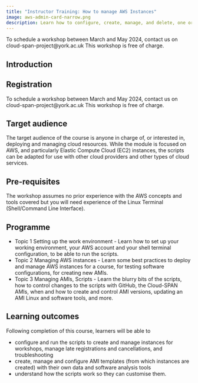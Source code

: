```yaml
---
title: "Instructor Training: How to manage AWS Instances"
image: aws-admin-card-narrow.png
description: Learn how to configure, create, manage, and delete, one or multiple instances 
---
```


::: {.callout-note appearance="tip"}

To schedule a workshop between March and May 2024, contact us on cloud-span-project@york.ac.uk This workshop is free of charge. 

:::

## Introduction

## Registration 
To schedule a workshop between March and May 2024, contact us on cloud-span-project@york.ac.uk 
This workshop is free of charge.

## Target audience 
The target audience of the course is anyone in charge of, or interested in, deploying and managing cloud resources. While the module is focused on AWS, and particularly Elastic Compute Cloud (EC2) instances, the scripts can be adapted for use with other cloud providers and other types of cloud services.

## Pre-requisites 
The workshop assumes no prior experience with the AWS concepts and tools covered but you will need experience of the Linux Terminal (Shell/Command Line Interface).

## Programme 

- Topic 1 Setting up the work environment - Learn how to set up your working environment, your AWS account and your shell terminal configuration, to be able to run the scripts. 
-  Topic 2 Managing AWS instances - Learn some best practices to deploy and manage AWS instances for a course, for testing software configurations, for creating new AMIs. 
- Topic 3 Managing AMIs, Scripts - Learn the blurry bits of the scripts, how to control changes to the scripts with GitHub, the Cloud-SPAN AMIs, when and how to create and control AMI versions, updating an AMI Linux and software tools, and more. 

## Learning outcomes 
Following completion of this course, learners will be able to

- configure and run the scripts to create and manage instances for workshops, manage late registrations and cancellations, and troubleshooting
- create, manage and configure AMI templates (from which instances are created) with their own data and software analysis tools
- understand how the scripts work so they can customise them.


